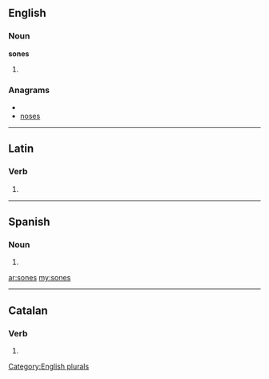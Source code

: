 ==English==

===Noun===
'''sones'''

# {{plural of|[[sone]]}}

===Anagrams===
* {{alphagram|enoss}}
* [[noses#English|noses]]

[[Category:English plurals]]

----

==Latin==

===Verb===
{{la-verb-form|sonēs}}

# {{conjugation of|sono|sonō|2|s|pres|act|sub|lang=la}}

----

==Spanish==

===Noun===
{{infl|es|noun form|g=m|g2=p}}

# {{plural of|[[son#Spanish|son]]|lang=es|nocat=1}}

[[ar:sones]]
[[my:sones]]

----
==Catalan==
===Verb===
{{infl form|ca|verb}}

# {{ca-verb form of|p=2|n=sg|t=pres|m=ind|sonar}}
{{rfc-auto}}